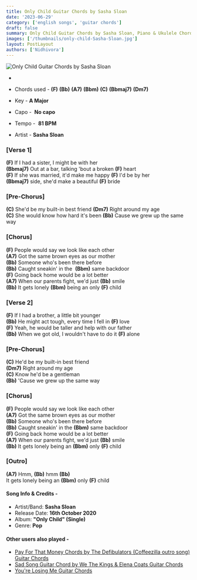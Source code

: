 ```yaml
---
title: Only Child Guitar Chords by Sasha Sloan
date: '2023-06-29'
category: ['english songs', 'guitar chords']
draft: false
summary: Only Child Guitar Chords by Sasha Sloan, Piano & Ukulele Chords, Chords used - (F) (Bb) (A7) (Bbm) (C) (Bbmaj7) (Dm7), Capo - 3rd  Fret, Key - A Major
images: ['/thumbnails/only-child-Sasha-Sloan.jpg']
layout: PostLayout
authors: ['Nidhivora']
---
```


![Only Child Guitar Chords by Sasha Sloan](/thumbnails/only-child-Sasha-Sloan.jpg)

-

- Chords used - **(F)** **(Bb)** **(A7)** **(Bbm)** **(C)** **(Bbmaj7)** **(Dm7)**
- Key - **A Major**
- Capo -  **No capo**
- Tempo -  **81 BPM**
- Artist - **Sasha Sloan**

### \[Verse 1\]

**(F)** If I had a sister, I might be with her \
**(Bbmaj7)** Out at a bar, talking 'bout a broken **(F)** heart \
**(F)** If she was married, it'd make me happy **(F)** I'd be by her \
**(Bbmaj7)** side, she'd make a beautiful **(F)** bride

### \[Pre-Chorus\]

**(C)** She'd be my built-in best friend **(Dm7)** Right around my age \
**(C)** She would know how hard it's been **(Bb)** Cause we grew up the same way

### \[Chorus\]

**(F)** People would say we look like each other \
**(A7)** Got the same brown eyes as our mother \
**(Bb)** Someone who's been there bеfore \
**(Bb)** Caught sneakin' in the  **(Bbm)** samе backdoor \
**(F)** Going back home would be a lot better \
**(A7)** When our parents fight, we'd just **(Bb)** smile \
**(Bb)** It gets lonely **(Bbm)** being an only **(F)** child

### \[Verse 2\]

**(F)** If I had a brother, a little bit younger \
**(Bb)** He might act tough, every time I fell in **(F)** love \
**(F)** Yeah, he would be taller and help with our father \
**(Bb)** When we got old, I wouldn't have to do it **(F)** alone

### \[Pre-Chorus\]

**(C)** He'd be my built-in best friend \
**(Dm7)** Right around my age \
**(C)** Know he'd be a gentleman \
**(Bb)** 'Cause we grew up the same way

### \[Chorus\]

**(F)** People would say we look like each other \
**(A7)** Got the same brown eyes as our mother \
**(Bb)** Someone who's been there before \
**(Bb)** Caught sneakin' in the **(Bbm)** same backdoor \
**(F)** Going back home would be a lot better \
**(A7)** When our parents fight, we'd just **(Bb)** smile \
**(Bb)** It gets lonely being an **(Bbm)** only **(F)** child

### \[Outro\]

**(A7)** Hmm, **(Bb)** hmm **(Bb)** \
It gets lonely being an **(Bbm)** only **(F)** child

#### Song Info & Credits -

- Artist/Band: **Sasha Sloan**
- Release Date: **16th October 2020**
- Album: **"Only Child" (Single)**
- Genre: **Pop**

#### Other users also played -

- [Pay For That Money Chords by The Defibulators (Coffeezilla outro song) Guitar Chords](https://www.chordsco.com/chords/pay-for-that-money-chords-by-the-defibulators-coffeezilla-outro-song)
- [Sad Song Guitar Chord by We The Kings & Elena Coats Guitar Chords](https://www.chordsco.com/chords/sad-song-guitar-chord-by-we-the-kings-elena-coats)
- [You're Losing Me Guitar Chords]()

